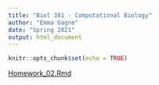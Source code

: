 ```yaml
---
title: "Biol 381 - Computational Biology"
author: "Emma Gagne"
date: "Spring 2021"
output: html_document
---
```


```r
knitr::opts_chunk$set(echo = TRUE)
```
[Homework_02.Rmd](https://emmagagne.github.io/Homework_02/)


